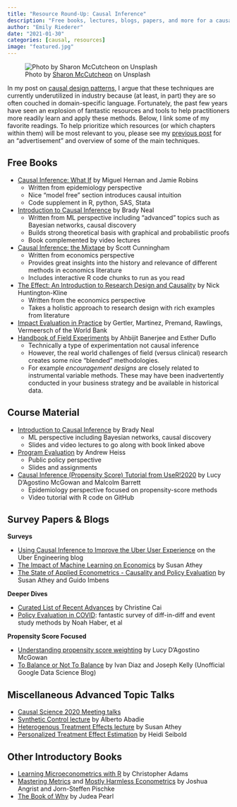 ```yaml
---
title: "Resource Round-Up: Causal Inference"
description: "Free books, lectures, blogs, papers, and more for a causal inference crash course"
author: "Emily Riederer"
date: "2021-01-30"
categories: [causal, resources]
image: "featured.jpg"
---
```


![ Photo by [Sharon McCutcheon](https://unsplash.com/@sharonmccutcheon) on Unsplash ](featured.jpg)

In my post on [causal design patterns](/post/causal-design-patterns/), I argue that these techniques are currently underutilized in industry because (at least, in part) they are so often couched in domain-specific language. Fortunately, the past few years have seen an explosion of fantastic resources and tools to help practitioners more readily learn and apply these methods. Below, I link some of my favorite readings. To help prioritize which resources (or which chapters within them) will be most relevant to you, please see my [previous post](/post/causal-design-patterns/) for an "advertisement" and overview of some of the main techniques.

## Free Books

- [Causal Inference: What If](https://www.hsph.harvard.edu/miguel-hernan/causal-inference-book/) by Miguel Hernan and Jamie Robins
  + Written from epidemiology perspective
  + Nice "model free" section introduces causal intuition
  + Code supplement in R, python, SAS, Stata
- [Introduction to Causal Inference](https://www.bradyneal.com/causal-inference-course) by Brady Neal
  + Written from ML perspective including "advanced" topics such as Bayesian networks, causal discovery
  + Builds strong theoretical basis with graphical and probabilistic proofs
  + Book complemented by video lectures
- [Causal Inference: the Mixtape](https://mixtape.scunning.com/) by Scott Cunningham
  + Written from economics perspective
  + Provides great insights into the history and relevance of different methods in economics literature
  + Includes interactive R code chunks to run as you read
- [The Effect: An Introduction to Research Design and Causality](https://nickchk.com/causalitybook.html) by Nick Huntington-Kline
  + Written from the economics perspective
  + Takes a holistic approach to research design with rich examples from literature
- [Impact Evaluation in Practice](https://openknowledge.worldbank.org/handle/10986/25030) by Gertler, Martinez, Premand, Rawlings, Vermeersch of the World Bank
- [Handbook of Field Experiments](https://www.povertyactionlab.org/page/handbook-field-experiments) by Ahbijit Banerjee and Esther Duflo
  + Technically a type of experimentation not causal inference
  + However, the real world challenges of field (versus clinical) research creates some nice "blended" methodologies. 
  + For example *encouragement designs* are closely related to instrumental variable methods. These may have been inadvertently conducted in your business strategy and be available in historical data.

## Course Material 

- [Introduction to Causal Inference](https://www.bradyneal.com/causal-inference-course) by Brady Neal
  + ML perspective including Bayesian networks, causal discovery
  + Slides and video lectures to go along with book linked above
- [Program Evaluation](https://evalf19.classes.andrewheiss.com/) by Andrew Heiss
  + Public policy perspective 
  + Slides and assignments
- [Causal Inference (Propensity Score) Tutorial from UseR!2020](https://github.com/LucyMcGowan/user2020-causal-inference) by Lucy D'Agostino McGowan and Malcolm Barrett
  + Epidemiology perspective focused on propensity-score methods
  + Video tutorial with R code on GitHub

## Survey Papers & Blogs

**Surveys**

- [Using Causal Inference to Improve the Uber User Experience](https://eng.uber.com/causal-inference-at-uber/) on the Uber Engineering blog
- [The Impact of Machine Learning on Economics](https://www.nber.org/system/files/chapters/c14009/c14009.pdf) by Susan Athey
- [The State of Applied Econometrics - Causality and Policy Evaluation](https://arxiv.org/abs/1607.00699) by Susan Athey and Guido Imbens

**Deeper Dives**

- [Curated List of Recent Advances](https://christinecai.github.io/PublicGoods/applied_micro_methods.pdf) by Christine Cai
- [Policy Evaluation in COVID](https://arxiv.org/abs/2009.01940): fantastic survey of diff-in-diff and event study methods by Noah Haber, et al

**Propensity Score Focused**

- [Understanding propensity score weighting](https://livefreeordichotomize.com/2019/01/17/understanding-propensity-score-weighting/) by Lucy D'Agostino McGowan
- [To Balance or Not To Balance](https://www.unofficialgoogledatascience.com/2016/06/to-balance-or-not-to-balance.html) by Ivan Diaz and Joseph Kelly (Unofficial Google Data Science Blog)

## Miscellaneous Advanced Topic Talks

- [Causal Science 2020 Meeting talks](https://causalscience.org/programme/about/)
- [Synthetic Control lecture](https://www.youtube.com/watch?v=nKzNp-qpE-I&list=PLoazKTcS0RzZ1SUgeOgc6SWt51gfT80N0&index=11) by Alberto Abadie
- [Heterogenous Treatment Effects lecture](https://www.youtube.com/watch?v=oZoizsX3bts&list=PLoazKTcS0RzZ1SUgeOgc6SWt51gfT80N0&index=7) by Susan Athey
- [Personalized Treatment Effect Estimation](https://www.youtube.com/watch?v=NRzObclZVT8) by Heidi Seibold

## Other Introductory Books

- [Learning Microeconometrics with R](https://www.routledge.com/Learning-Microeconometrics-with-R/Adams/p/book/9780367255381) by Christopher Adams
- [Mastering Metrics](https://www.amazon.com/gp/product/0691152845/ref=ox_sc_act_title_3?smid=ATVPDKIKX0DER&psc=1) and [Mostly Harmless Econometrics](https://www.amazon.com/Mostly-Harmless-Econometrics-Empiricists-Companion/dp/0691120358/ref=pd_sbs_14_1/134-6784964-9794862?_encoding=UTF8&pd_rd_i=0691120358&pd_rd_r=ebba5491-d197-4e79-be24-ec7e1c2bda17&pd_rd_w=xvRCC&pd_rd_wg=dpUZo&pf_rd_p=bc074051-81d1-4874-a3fd-fd0c867ce3b4&pf_rd_r=69D56CVPRFHAWNKFARBY&psc=1&refRID=69D56CVPRFHAWNKFARBY) by Joshua Angrist and Jorn-Steffen Pischke
- [The Book of Why](https://www.amazon.com/Book-Why-Science-Cause-Effect/dp/046509760X/ref=sr_1_1?dchild=1&keywords=book+of+why&qid=1596111613&s=books&sr=1-1) by Judea Pearl



